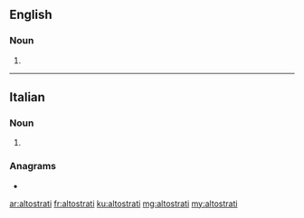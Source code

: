 ==English==

===Noun===
{{head|en|noun plural form}}

# {{plural of|altostratus|lang=en}}

----

==Italian==

===Noun===
{{head|it|noun plural form|g=m}}

# {{plural of|altostrato|lang=it}}

===Anagrams===
* {{l|it|stritolata}}

[[ar:altostrati]]
[[fr:altostrati]]
[[ku:altostrati]]
[[mg:altostrati]]
[[my:altostrati]]
